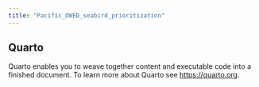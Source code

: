 ```yaml
---
title: "Pacific_OWED_seabird_prioritization"
---
```


## Quarto

Quarto enables you to weave together content and executable code into a finished document. To learn more about Quarto see <https://quarto.org>.
